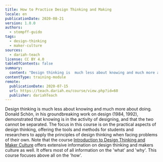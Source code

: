 ```yaml
---
title: How to Practice Design Thinking and Making
locale: en
publicationDate: 2020-08-21
version: 1.0.0
authors:
  - stompff-guido
tags:
  - design-thinking
  - maker-culture
sources:
  - dariah-teach
license: CC BY 4.0
tableOfContents: false
summary:
  content: "Design thinking is  much less about knowing and much more about doing: it is learning what is needed by creating it. This course is designed to help students and professionals to apply the principles of design thinking in developing their own projects."
contentType: training-module
remote:
  publicationDate: 2020-07-15
  url: https://teach.dariah.eu/course/view.php?id=60
  publisher: dariahTeach
---
```

Design thinking is much less about knowing and much more about doing. Donald Schön, in his groundbreaking work on design (1984, 1992), demonstrated that knowing is in the activity of designing, and that the two cannot be separated. The focus in this course is on the practical aspects of design thinking, offering the tools and methods for students and researchers to apply the principles of design thinking when facing problems of their own. Note that the course [Introduction to Design Thinking and Maker Culture](https://campus.dariah.eu/resource/posts/introduction-to-design-thinking-and-maker-culture) offers extensive information on design thinking and makers culture as well. It offers most of all information on the 'what' and 'why'. This course focuses above all on the 'how'.

<ExternalResource title="Interested in learning more?" subtitle="How to Practice Design Thinking and Making" url="https://teach.dariah.eu/course/view.php?id=60" />

